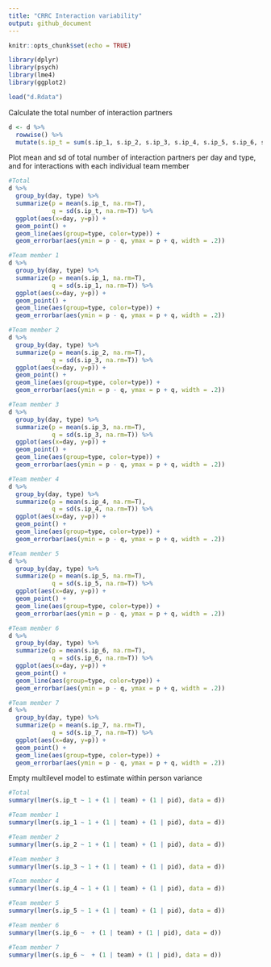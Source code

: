 ```yaml
---
title: "CRRC Interaction variability"
output: github_document
---
```


```r
knitr::opts_chunk$set(echo = TRUE)
```

```r
library(dplyr)
library(psych)
library(lme4)
library(ggplot2)
```

```r
load("d.Rdata")
```


Calculate the total number of interaction partners
```r
d <- d %>%
  rowwise() %>% 
  mutate(s.ip_t = sum(s.ip_1, s.ip_2, s.ip_3, s.ip_4, s.ip_5, s.ip_6, s.ip_7, na.rm=T))
```

Plot mean and sd of total number of interaction partners per day and type, and for interactions with each individual team member
```r
#Total
d %>%
  group_by(day, type) %>%
  summarize(p = mean(s.ip_t, na.rm=T),
            q = sd(s.ip_t, na.rm=T)) %>%
  ggplot(aes(x=day, y=p)) + 
  geom_point() + 
  geom_line(aes(group=type, color=type)) +
  geom_errorbar(aes(ymin = p - q, ymax = p + q, width = .2))

#Team member 1
d %>%
  group_by(day, type) %>%
  summarize(p = mean(s.ip_1, na.rm=T),
            q = sd(s.ip_1, na.rm=T)) %>%
  ggplot(aes(x=day, y=p)) + 
  geom_point() + 
  geom_line(aes(group=type, color=type)) +
  geom_errorbar(aes(ymin = p - q, ymax = p + q, width = .2))

#Team member 2
d %>%
  group_by(day, type) %>%
  summarize(p = mean(s.ip_2, na.rm=T),
            q = sd(s.ip_3, na.rm=T)) %>%
  ggplot(aes(x=day, y=p)) + 
  geom_point() + 
  geom_line(aes(group=type, color=type)) +
  geom_errorbar(aes(ymin = p - q, ymax = p + q, width = .2))

#Team member 3
d %>%
  group_by(day, type) %>%
  summarize(p = mean(s.ip_3, na.rm=T),
            q = sd(s.ip_3, na.rm=T)) %>%
  ggplot(aes(x=day, y=p)) + 
  geom_point() + 
  geom_line(aes(group=type, color=type)) +
  geom_errorbar(aes(ymin = p - q, ymax = p + q, width = .2))

#Team member 4
d %>%
  group_by(day, type) %>%
  summarize(p = mean(s.ip_4, na.rm=T),
            q = sd(s.ip_4, na.rm=T)) %>%
  ggplot(aes(x=day, y=p)) + 
  geom_point() + 
  geom_line(aes(group=type, color=type)) +
  geom_errorbar(aes(ymin = p - q, ymax = p + q, width = .2))

#Team member 5
d %>%
  group_by(day, type) %>%
  summarize(p = mean(s.ip_5, na.rm=T),
            q = sd(s.ip_5, na.rm=T)) %>%
  ggplot(aes(x=day, y=p)) + 
  geom_point() + 
  geom_line(aes(group=type, color=type)) +
  geom_errorbar(aes(ymin = p - q, ymax = p + q, width = .2))

#Team member 6
d %>%
  group_by(day, type) %>%
  summarize(p = mean(s.ip_6, na.rm=T),
            q = sd(s.ip_6, na.rm=T)) %>%
  ggplot(aes(x=day, y=p)) + 
  geom_point() + 
  geom_line(aes(group=type, color=type)) +
  geom_errorbar(aes(ymin = p - q, ymax = p + q, width = .2))

#Team member 7
d %>%
  group_by(day, type) %>%
  summarize(p = mean(s.ip_7, na.rm=T),
            q = sd(s.ip_7, na.rm=T)) %>%
  ggplot(aes(x=day, y=p)) + 
  geom_point() + 
  geom_line(aes(group=type, color=type)) +
  geom_errorbar(aes(ymin = p - q, ymax = p + q, width = .2))

```

Empty multilevel model to estimate within person variance
```r
#Total 
summary(lmer(s.ip_t ~ 1 + (1 | team) + (1 | pid), data = d))

#Team member 1 
summary(lmer(s.ip_1 ~ 1 + (1 | team) + (1 | pid), data = d))

#Team member 2
summary(lmer(s.ip_2 ~ 1 + (1 | team) + (1 | pid), data = d))

#Team member 3
summary(lmer(s.ip_3 ~ 1 + (1 | team) + (1 | pid), data = d))

#Team member 4
summary(lmer(s.ip_4 ~ 1 + (1 | team) + (1 | pid), data = d))

#Team member 5
summary(lmer(s.ip_5 ~ 1 + (1 | team) + (1 | pid), data = d))

#Team member 6
summary(lmer(s.ip_6 ~  + (1 | team) + (1 | pid), data = d))

#Team member 7
summary(lmer(s.ip_6 ~  + (1 | team) + (1 | pid), data = d))
```
